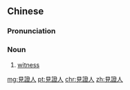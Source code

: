 {{also|见证人}}
==Chinese==
{{zh-forms|s=见证人|type=21}}

===Pronunciation===
{{zh-pron
|m=jiànzhèngrén
|c=gin3 zing3 jan4
|cat=n
}}

===Noun===
{{zh-noun}}

# [[witness]] {{gloss|one who has a personal knowledge of something}}

[[mg:見證人]]
[[pt:見證人]]
[[chr:見證人]]
[[zh:見證人]]
